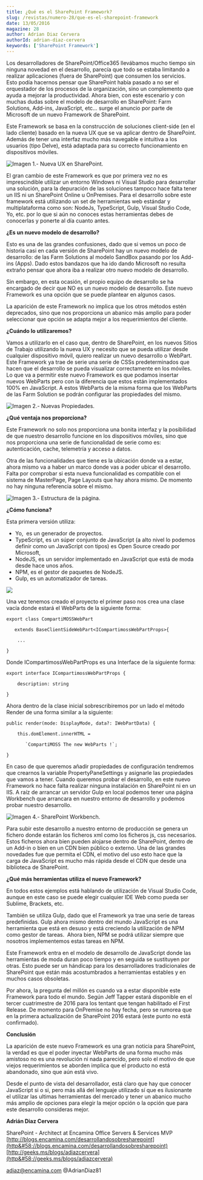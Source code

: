 ```yaml
---
title: ¿Qué es el SharePoint Framework?
slug: /revistas/numero-28/que-es-el-sharepoint-framework
date: 13/05/2016
magazine: 28
author: Adrian Diaz Cervera
authorId: adrian-diaz-cervera
keywords: ['SharePoint Framework']
---
```



<ArticleHeader frontmatter={props.pageContext.frontmatter} />



Los desarrolladores de SharePoint/Office365 llevábamos mucho tiempo sin ninguna novedad en el desarrollo, parecía que todo se estaba limitando a realizar aplicaciones (fuera de SharePoint) que consumen los servicios.  Esto podía hacernos pensar que SharePoint había pasado a no ser el orquestador de los procesos de la organización, sino un complemento que ayuda a mejorar la productividad. Ahora bien, con este escenario y con muchas dudas sobre el modelo de desarrollo en SharePoint: Farm Solutions, Add-ins, JavaScript, etc… surge el anuncio por parte de Microsoft de un nuevo Framework de SharePoint.

Este Framework se basa en la construcción de soluciones client-side (en el lado cliente) basado en la nueva UX que se va aplicar dentro de SharePoint. Además de tener una interfaz mucho más navegable e intuitiva a los usuarios (tipo Delve), está adaptada para su correcto funcionamiento en dispositivos móviles. 


![Imagen 1.- Nueva UX en SharePoint.](../../../images/numero28/que-es-el-sharepoint-framework/image1.png)

El gran cambio de este Framework es que por primera vez no es imprescindible utilizar un entorno Windows ni Visual Studio para desarrollar una solución, para la depuración de las soluciones tampoco hace falta tener un IIS ni un SharePoint Online u OnPremises. Para el desarrollo sobre este framework está utilizando un set de herramientas web estándar y multiplataforma como son: NodeJs, TypeScript, Gulp, Visual Studio Code, Yo, etc. por lo que si aún no conoces estas herramientas debes de conocerlas y ponerte al día cuanto antes.

**¿Es un nuevo modelo de desarrollo?**

Esto es una de las grandes confusiones, dado que si vemos un poco de historia casi en cada versión de SharePoint hay un nuevo modelo de desarrollo: de las Farm Solutions al modelo SandBox pasando por los Add-ins (Apps). Dado estos bandazos que ha ido dando Microsoft no resulta extraño pensar que ahora iba a realizar otro nuevo modelo de desarrollo.

Sin embargo, en esta ocasión, el propio equipo de desarrollo se ha encargado de decir que NO es un nuevo modelo de desarrollo. Este nuevo Framework es una opción que se puede plantear en algunos casos.

La aparición de este Framework no implica que los otros métodos estén deprecados, sino que nos proporciona un abanico más amplio para poder seleccionar que opción se adapta mejor a los requerimientos del cliente.

**¿Cuándo lo utilizaremos?**

Vamos a utilizarlo en el caso que, dentro de SharePoint, en los nuevos Sitios de Trabajo utilizando la nueva UX y necesito que se pueda utilizar desde cualquier dispositivo móvil, quiero realizar un nuevo desarrollo o WebPart.  Este Framework ya trae de serie una serie de CSSs predeterminados que hacen que el desarrollo se pueda visualizar correctamente en los móviles. Lo que va a permitir este nuevo Framework es que podamos insertar nuevos WebParts pero con la diferencia que estos están implementados 100% en JavaScript. A estos WebParts de la misma forma que los WebParts de las Farm Solution se podrán configurar las propiedades del mismo.

![Imagen 2.- Nuevas Propiedades.](../../../images/numero28/que-es-el-sharepoint-framework/image2.png)

**¿Qué ventaja nos proporciona?**

Este Framework no solo nos proporciona una bonita interfaz y la posibilidad de que nuestro desarrollo funcione en los dispositivos móviles, sino que nos proporciona una serie de funcionalidad de serie como es: autenticación, cache, telemetría y acceso a datos.

Otra de las funcionalidades que tiene es la ubicación donde va a estar, ahora mismo va a haber un marco donde vas a poder ubicar el desarrollo. Falta por comprobar si esta nueva funcionalidad es compatible con el sistema de MasterPage, Page Layouts que hay ahora mismo. De momento no hay ninguna referencia sobre el mismo.

![Imagen 3.- Estructura de la página.](../../../images/numero28/que-es-el-sharepoint-framework/image3.png)

**¿Cómo funciona?**

Esta primera versión utiliza:

- Yo,  es un generador de proyectos.
- TypeScript, es un súper conjunto de JavaScript (a alto nivel lo podemos definir como un JavaScript con tipos) es Open Source creado por Microsoft,
- NodeJS, es un servidor implementado en JavaScript que está de moda desde hace unos años.
- NPM, es el gestor de paquetes de NodeJS.
- Gulp, es un automatizador de tareas.


![](../../../images/numero28/que-es-el-sharepoint-framework/image4.png)

Una vez tenemos creado el proyecto el primer paso nos crea una clase vacía donde estará el WebParts de la siguiente forma:

```
export class CompartiMOSSWebPart 
```

```
   extends BaseClientSideWebPart<ICompartimossWebPartProps>{ 
```

```
    ...
```

```
}​
```

Donde ICompartimossWebPartProps es una Interface de la siguiente forma:

```
export interface ICompartimossWebPartProps { 
```

```
    description: string
```

```
} ​
```

Ahora dentro de la clase inicial sobrescribiremos por un lado el método Render de una forma similar a la siguiente:

```
public render(mode: DisplayMode, data?: IWebPartData) {
```

```
    this.domElement.innerHTML = 
```

```
       `CompartiMOSS The new WebParts !`;
```

```
}​
```
En caso de que queremos añadir propiedades de configuración tendremos que crearnos la variable PropertyPaneSettings y asignarle las propiedades que vamos a tener. Cuando queremos probar el desarrollo, en este nuevo Framework no hace falta realizar ninguna instalación en SharePoint ni en un IIS. A raíz de arrancar un servidor Gulp en local podemos tener una página Workbench que arrancara en nuestro entorno de desarrollo y podemos probar nuestro desarrollo.


![Imagen 4.- SharePoint Workbench.](../../../images/numero28/que-es-el-sharepoint-framework/image5.png)

Para subir este desarrollo a nuestro entorno de producción se genera un fichero donde estarán los ficheros xml como los ficheros js, css necesarios. Estos ficheros ahora bien pueden alojarse dentro de SharePoint, dentro de un Add-in o bien en un CDN bien público o externo. Una de las grandes novedades fue que permita el CDN, el motivo del uso esto hace que la carga de JavaScript es mucho más rápida desde el CDN que desde una biblioteca de SharePoint.

**¿Qué más herramientas utiliza el nuevo Framework?**

En todos estos ejemplos está hablando de utilización de Visual Studio Code, aunque en este caso se puede elegir cualquier IDE Web como pueda ser Sublime, Brackets, etc.

También se utiliza Gulp, dado que el Framework ya trae una serie de tareas predefinidas. Gulp ahora mismo dentro del mundo JavaScript es una herramienta que está en desuso y está creciendo la utilización de NPM como gestor de tareas.  Ahora bien, NPM se podrá utilizar siempre que nosotros implementemos estas tareas en NPM.

Este Framework entra en el modelo de desarrollo de JavaScript donde las herramientas de moda duran poco tiempo y en seguida se sustituyen por otras. Esto puede ser un hándicap para los desarrolladores tradicionales de SharePoint que están más acostumbrados a herramientas estables y en muchos casos obsoletas.

Por ahora, la pregunta del millón es cuando va a estar disponible este Framework para todo el mundo. Según Jeff Tapper estará disponible en el tercer cuatrimestre de 2016 para los tentant que tengan habilitado el First Release. De momento para OnPremise no hay fecha, pero se rumorea que en la primera actualización de SharePoint 2016 estará (este punto no está confirmado).



**Conclusión**

La aparición de este nuevo Framework es una gran noticia para SharePoint, la verdad es que el poder inyectar WebParts de una forma mucho más amistoso no es una revolución ni nada parecido, pero solo el motivo de que viejos requerimientos se aborden implica que el producto no está abandonado, sino que aún está vivo.

Desde el punto de vista del desarrollador, está claro que hay que conocer JavaScript si o si, pero más allá del lenguaje utilizado sí que es ilusionante el utilizar las ultimas herramientas del mercado y tener un abanico mucho más amplio de opciones para elegir la mejor opción o la opción que para este desarrollo consideras mejor.



**Adrián Diaz Cervera**

SharePoint - Architect at Encamina
Office Servers & Services MVP
[http://blogs.encamina.com/desarrollandosobresharepoint](http&#58;//blogs.encamina.com/desarrollandosobresharepoint)
[http://geeks.ms/blogs/adiazcervera](http&#58;//geeks.ms/blogs/adiazcervera)

adiaz@encamina.com @AdrianDiaz81​

